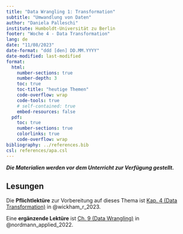 ```yaml
---
title: "Data Wrangling 1: Transformation"
subtitle: "Umwandlung von Daten"
author: "Daniela Palleschi"
institute: Humboldt-Universität zu Berlin
footer: "Woche 4 - Data Transformation"
lang: de
date: "11/08/2023"
date-format: "ddd [den] DD.MM.YYYY"
date-modified: last-modified
format:
  html:
    number-sections: true
    number-depth: 3
    toc: true
    toc-title: "heutige Themen"
    code-overflow: wrap
    code-tools: true
    # self-contained: true
    embed-resources: false
  pdf:
    toc: true
    number-sections: true
    colorlinks: true
    code-overflow: wrap
bibliography: ../references.bib
csl: references/apa.csl
---
```


***Die Materialien werden vor dem Unterricht zur Verfügung gestellt.***

## Lesungen {.unnumbered}

Die **Pflichtlektüre** zur Vorbereitung auf dieses Thema ist [Kap. 4 (Data Transformation)](https://r4ds.hadley.nz/data-transform) in @wickham_r_2023.

Eine **ergänzende Lektüre** ist [Ch. 9 (Data Wrangling)](https://psyteachr.github.io/ads-v2/09-wrangle.html) in @nordmann_applied_2022.
